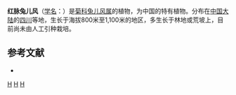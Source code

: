 {{Speciesbox
| genus = Ainsliaea
| species = rubrinervis
| authority = Chang
}}

'''红脉兔儿风'''（[[学名|学名]]：{{lang|la|''Ainsliaea rubrinervis''}}）是[[菊科|菊科]][[兔儿风属|兔儿风属]]的植物，为中国的特有植物。分布在[[中国大陆|中国大陆]]的[[四川|四川]]等地，生长于海拔800米至1,100米的地区，多生长于林地或荒坡上，目前尚未由人工引种栽培。

== 参考文献 ==
<div class="references-small">
* {{cite web| url =http://www.bioinfo.cn/db05/KmzwSpecies.php?action=view&id=3950| title =红脉兔儿风| work =《中国高等植物数据库全库》| publisher =中国科学院微生物研究所| author =昆明植物研究所| accessdate =2009-02-24| deadurl =yes| archiveurl =https://web.archive.org/web/20160305051525/http://www.bioinfo.cn/db05/KmzwSpecies.php?action=view&id=3950| archivedate =2016-03-05}}
</div>
{{Taxonbar|from=Q15226699}}

[[Category:兔儿风属|H]]
[[Category:中國特有植物|H]]
[[Category:四川植物|H]]